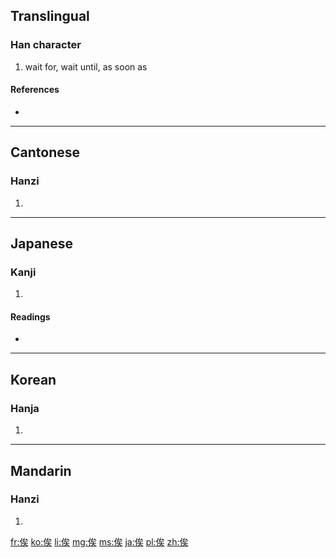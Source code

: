 {{also|竢}}
==Translingual==

===Han character===
{{Han char|rn=9|rad=人|as=07|sn=9|four=2323<sub>4</sub>|canj=人戈人大 (OIOK)}}

# wait for, wait until, as soon as

====References====
* {{Han ref|kx=0105.230|dkj=00705|dj=0223.030|hdz=10168.030|uh=4FDF|ud=20447|bh=AB53|bd=43859}}

----

==Cantonese==

===Hanzi===
{{yue-hanzi|jyut=|y=ji6, kei4}}

# {{defn|lang=yue|sort=人07}}

----

==Japanese==

===Kanji===
{{ja-kanji|grade=|rs=人07}}

# {{defn|lang=ja|sort=人07}}

====Readings====
* {{ja-readings|on=[[し]] (shi)|kun=[[まつ]] (matsu)}}

----

==Korean==

===Hanja===
{{ko-hanja|hangeul=[[사]], [[기]]|rv=sa, gi|mr=sa, ki}}

# {{defn|lang=ko|sort=人07}}

----

==Mandarin==

===Hanzi===
{{cmn-hanzi|pin=[[qí]] ([[qi2]]), [[sì]] ([[si4]])|wg=ch'i<sup>2</sup>, ssu<sup>4</sup>}}

# {{defn|lang=cmn|sort=人07}}

[[fr:俟]]
[[ko:俟]]
[[li:俟]]
[[mg:俟]]
[[ms:俟]]
[[ja:俟]]
[[pl:俟]]
[[zh:俟]]